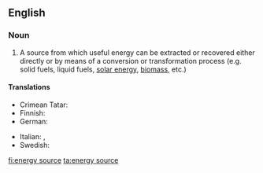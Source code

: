 ==English==

===Noun===
{{en-noun|head=[[energy]] [[source]]}}

# A source from which useful energy can be extracted or recovered either directly or by means of a conversion or transformation process (e.g. solid fuels, liquid fuels, [[solar energy]], [[biomass]], etc.)

====Translations====
{{trans-top|source from which energy can be extracted}}
* Crimean Tatar: {{t|crh|quvet menbası}}
* Finnish: {{t|fi|energianlähde}}
* German: {{t+|de|Energiequelle|f}}
{{trans-mid}}
* Italian: {{t|it|fonte di energia|f}}, {{t|it|fonte energetica|f}}
* Swedish: {{t+|sv|energikälla|c}}
{{trans-bottom}}

[[fi:energy source]]
[[ta:energy source]]